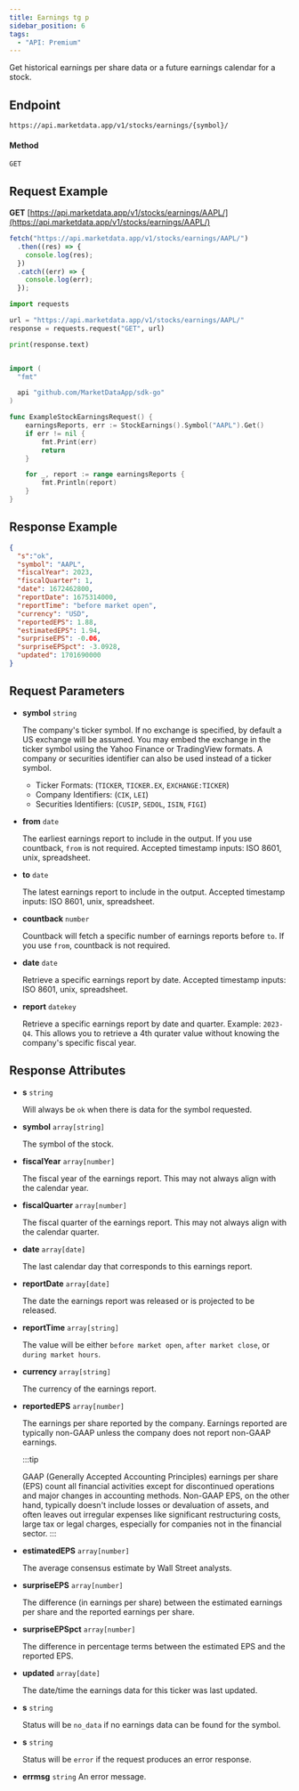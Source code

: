 ```yaml
---
title: Earnings tg p
sidebar_position: 6
tags:
  - "API: Premium"
---
```


Get historical earnings per share data or a future earnings calendar for a stock.


## Endpoint
```
https://api.marketdata.app/v1/stocks/earnings/{symbol}/
```

#### Method
```
GET
```
## Request Example

<Tabs>
<TabItem value="HTTP" label="HTTP" default>

**GET** [https://api.marketdata.app/v1/stocks/earnings/AAPL/](https://api.marketdata.app/v1/stocks/earnings/AAPL/)

</TabItem>
<TabItem value="NodeJS" label="NodeJS">

```js title="app.js"
fetch("https://api.marketdata.app/v1/stocks/earnings/AAPL/")
  .then((res) => {
    console.log(res);
  })
  .catch((err) => {
    console.log(err);
  });
```

</TabItem>
<TabItem value="Python" label="Python">

```python title="app.py"
import requests

url = "https://api.marketdata.app/v1/stocks/earnings/AAPL/"
response = requests.request("GET", url)

print(response.text)
```

</TabItem>
<TabItem value="Go" label="Go">

```go title="stockEarnings.go"

import (
  "fmt"

  api "github.com/MarketDataApp/sdk-go"
)

func ExampleStockEarningsRequest() {
	earningsReports, err := StockEarnings().Symbol("AAPL").Get()
	if err != nil {
		fmt.Print(err)
		return
	}

	for _, report := range earningsReports {
		fmt.Println(report)
	}
}
```
</TabItem>
</Tabs>

## Response Example

```json
{
  "s":"ok",
  "symbol": "AAPL",
  "fiscalYear": 2023,
  "fiscalQuarter": 1,
  "date": 1672462800,
  "reportDate": 1675314000,
  "reportTime": "before market open",
  "currency": "USD",
  "reportedEPS": 1.88,
  "estimatedEPS": 1.94,
  "surpriseEPS": -0.06,
  "surpriseEPSpct": -3.0928,
  "updated": 1701690000
}
```

## Request Parameters

<Tabs>
<TabItem value="required" label="Required" default>

- **symbol** `string`

  The company's ticker symbol. If no exchange is specified, by default a US exchange will be assumed. You may embed the exchange in the ticker symbol using the Yahoo Finance or TradingView formats. A company or securities identifier can also be used instead of a ticker symbol.

  - Ticker Formats: (`TICKER`, `TICKER.EX`, `EXCHANGE:TICKER`)
  - Company Identifiers: (`CIK`, `LEI`)
  - Securities Identifiers: (`CUSIP`, `SEDOL`, `ISIN`, `FIGI`)

</TabItem>
<TabItem value="Optional" label="Optional">

- **from** `date`

  The earliest earnings report to include in the output. If you use countback, `from` is not required. Accepted timestamp inputs: ISO 8601, unix, spreadsheet.

- **to** `date`

  The latest earnings report to include in the output. Accepted timestamp inputs: ISO 8601, unix, spreadsheet.

- **countback** `number`

  Countback will fetch a specific number of earnings reports before `to`. If you use `from`, countback is not required.

- **date** `date`

  Retrieve a specific earnings report by date. Accepted timestamp inputs: ISO 8601, unix, spreadsheet.

- **report** `datekey`

  Retrieve a specific earnings report by date and quarter. Example: `2023-Q4`. This allows you to retrieve a 4th qurater value without knowing the company's specific fiscal year.

</TabItem>
</Tabs>

## Response Attributes

<Tabs>
<TabItem value="Success" label="Success" default>

- **s** `string`

  Will always be `ok` when there is data for the symbol requested.

- **symbol** `array[string]`

  The symbol of the stock.

- **fiscalYear** `array[number]`

  The fiscal year of the earnings report. This may not always align with the calendar year.

- **fiscalQuarter** `array[number]`

  The fiscal quarter of the earnings report. This may not always align with the calendar quarter.

- **date** `array[date]`

  The last calendar day that corresponds to this earnings report.

- **reportDate** `array[date]`

  The date the earnings report was released or is projected to be released.

- **reportTime** `array[string]`

  The value will be either `before market open`, `after market close`, or `during market hours`.

- **currency** `array[string]`

  The currency of the earnings report.

- **reportedEPS** `array[number]`

  The earnings per share reported by the company. Earnings reported are typically non-GAAP unless the company does not report non-GAAP earnings.

  :::tip

  GAAP (Generally Accepted Accounting Principles) earnings per share (EPS) count all financial activities except for discontinued operations and major changes in accounting methods. Non-GAAP EPS, on the other hand, typically doesn't include losses or devaluation of assets, and often leaves out irregular expenses like significant restructuring costs, large tax or legal charges, especially for companies not in the financial sector.
  :::

- **estimatedEPS** `array[number]`

  The average consensus estimate by Wall Street analysts.

- **surpriseEPS** `array[number]`

  The difference (in earnings per share) between the estimated earnings per share and the reported earnings per share.

- **surpriseEPSpct** `array[number]`

  The difference in percentage terms between the estimated EPS and the reported EPS.

- **updated** `array[date]`

  The date/time the earnings data for this ticker was last updated.

</TabItem>
<TabItem value="NoData" label="No Data">

- **s** `string`

  Status will be `no_data` if no earnings data can be found for the symbol.

</TabItem>
<TabItem value="Error" label="Error">

- **s** `string`

  Status will be `error` if the request produces an error response.

- **errmsg** `string`
  An error message.

</TabItem>
</Tabs>
